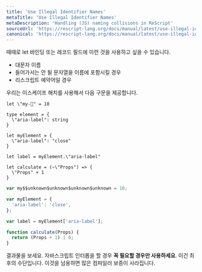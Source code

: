 ```yaml
---
title: 'Use Illegal Identifier Names'
metaTitle: 'Use Illegal Identifier Names'
metaDescription: 'Handling (JS) naming collisions in ReScript'
sourceUrl: 'https://rescript-lang.org/docs/manual/latest/use-illegal-identifier-names'
canonical: 'https://rescript-lang.org/docs/manual/latest/use-illegal-identifier-names'
---
```


때때로 let 바인딩 또는 레코드 필드에 이런 것을 사용하고 싶을 수 있습니다.

- 대문자 이름
- 들어가서는 안 될 문자열을 이름에 포함시킬 경우
- 리스크립트 예약어일 경우

우리는 이스케이프 해치를 사용해서 다음 구문을 제공합니다.

```reason
let \"my-🍎" = 10

type element = {
  \"aria-label": string
}

let myElement = {
  \"aria-label": "close"
}

let label = myElement.\"aria-label"

let calculate = (~\"Props") => {
  \"Props" + 1
}
```

```js
var my$$unknown$unknown$unknown$unknown = 10;

var myElement = {
  'aria-label': 'close',
};

var label = myElement['aria-label'];

function calculate(Props) {
  return (Props + 1) | 0;
}
```

결과물을 보세요. 자바스크립트 인터롭을 할 경우 **꼭 필요할 경우만 사용하세요**. 이건 최후의 수단입니다. 이것을 남용하면 많은 컴파일러 보증이 사라집니다.
